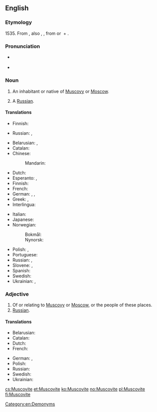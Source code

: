{{also|muscovite}}
==English==

===Etymology===
1535.  From {{etyl|la|en}} {{term|Moscovita||resident of Moscow or Muscovy, Russian|lang=la}}, also {{term|Muscovita|lang=la}}, {{term|Moschovita|lang=la}}, from {{term|Moscovia|lang=la}} or {{term|Muscovia||Muscovy|lang=la}} + {{term|-ita|lang=la}}.

===Pronunciation===
* {{a|UK}} {{IPA|/ˈmʌs.kəˌvaɪt/|lang=en}}
* {{audio|en-us-Muscovite.ogg|Audio (US)|lang=en}}

===Noun===
{{en-noun}}

# An inhabitant or native of [[Muscovy]] or [[Moscow]].
# {{context|archaic|lang=en}} A [[Russian]].

====Translations====
{{trans-top|resident of Muscovy}}
* Finnish: {{t+|fi|moskoviitti}}
{{trans-mid}}
* Russian: {{t|ru|[[жи́тель]] [[Московия|Моско́вии]]|m}}, {{t|ru|[[жи́тельница]] [[Московия|Моско́вии]]|f}}
{{trans-bottom}}

{{trans-top|resident of Moscow}}
* Belarusian: {{t|be|маскві́ч|m|sc=Cyrl}}, {{t|be|маскві́чка|f|sc=Cyrl}}
* Catalan: {{t|ca|moscovita|m|f}}
* Chinese:
*: Mandarin: {{t|cmn|莫斯科人|tr=Mòsīkē rén|sc=Hani}}
* Dutch: {{t+|nl|Moskoviet|m}}
* Esperanto: {{t|eo|moskvano}} {{qualifier|man or woman}}, {{t|eo|moskvanino}} {{qualifier|woman}}
* Finnish: {{t+|fi|moskovalainen}}
* French: {{t+|fr|Moscovite|m|f}}
* German: {{t+|de|Moskauer|m}}, {{t+|de|Moskowiter|m}}, {{t+|de|Moskauerin|f}}
* Greek: {{t|el|Μοσχοβίτης|m}}, {{t|el|Μοσχοβίτισσα|f}}
* Interlingua: {{t|ia|moscovita|m|f}}
{{trans-mid}}
* Italian: {{t|it|moscovita|m|f}}
* Japanese: {{t|ja|モスクワ人|tr=Mosukuwa-jin|sc=Jpan}}
* Norwegian:
*: Bokmål: {{t|nb|moskovitt|m}}
*: Nynorsk: {{t|nn|moskovitt|m}}
* Polish: {{t+|pl|moskwianin|m}}, {{t+|pl|moskwianka|f}}
* Portuguese: {{t+|pt|moscovita|m|f}}
* Russian: {{t+|ru|москви́ч|m}}, {{t+|ru|москви́чка|f}}
* Slovene: {{t|sl|moskovčan|m}}, {{t|sl|moskovčanka|f}}
* Spanish: {{t+|es|moscovita|m|f}}
* Swedish: {{t|sv|moskovit|c}} {{qualifier|archaic, poetic}}
* Ukrainian: {{t|uk|москви́ч|m|sc=Cyrl}}, {{t|uk|москви́чка|f|sc=Cyrl}}
{{trans-bottom}}

===Adjective===
{{en-adj|-}}

# Of or relating to [[Muscovy]] or [[Moscow]], or the people of these places.
# [[Russian]].

====Translations====
{{trans-top|Relating to Moscow}}
* Belarusian: {{t|be|маско́ўскі|m|sc=Cyrl}}
* Catalan: {{t|ca|moscovita}}
* Dutch: {{t+|nl|Moskovitisch}}
* French: {{t+|fr|moscovite}}
{{trans-mid}}
* German: {{t|de|moskowitisch}}, {{t+|de|Moskauer}}
* Polish: {{t+|pl|moskiewski}}
* Russian: {{t+|ru|моско́вский}}
* Swedish: {{t|sv|moskovitisk}} {{qualifier|very archaic}}
* Ukrainian: {{t|uk|моско́вський|m|sc=Cyrl}}
{{trans-bottom}}

[[Category:en:Demonyms]]

[[cs:Muscovite]]
[[et:Muscovite]]
[[ko:Muscovite]]
[[no:Muscovite]]
[[pl:Muscovite]]
[[fi:Muscovite]]